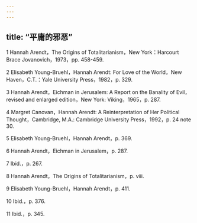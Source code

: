 ```yaml
---
---
---
```

title: “平庸的邪恶”
---




1 Hannah Arendt，The Origins of Totalitarianism，New York：Harcourt Brace Jovanovich，1973，pp. 458-459.

2 Elisabeth Young-Bruehl，Hannah Arendt: For Love of the World，New Haven，C.T.：Yale University Press，1982，p. 329.

3 Hannah Arendt，Eichman in Jerusalem: A Report on the Banality of Evil，revised and enlarged edition，New York: Viking，1965，p. 287.

4 Margret Canovan，Hannah Arendt: A Reinterpretation of Her Political Thought，Cambridge, M.A.: Cambridge University Press，1992，p. 24 note 30.

5 Elisabeth Young-Bruehl，Hannah Arendt，p. 369.

6 Hannah Arendt，Eichman in Jerusalem，p. 287.

7 Ibid.，p. 267.

8 Hannah Arendt，The Origins of Totalitarianism，p. viii.

9 Elisabeth Young-Bruehl，Hannah Arendt，p. 411.

10 Ibid.，p. 376.

11 Ibid.，p. 345.